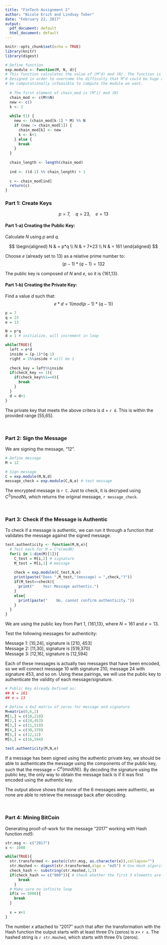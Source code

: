 ```yaml
---
title: "FinTech Assignment 2"
author: "Nicole Erich and Lindsay Tober"
date: "February 22, 2017"
output:
  pdf_document: default
  html_document: default
---
```


```r
knitr::opts_chunk$set(echo = TRUE)
library(knitr)
library(digest)
```

```r
# Define function
exp.module <- function(M, N, d){
# This function calculates the value of (M^d) mod (N). The function is specifically
# Designed in order to overcome the difficulty that M^d could be huge and it might 
# be computationally infeasible to compute the module we want.
  
  # The first element of chain_mod is (M^1) mod (N)  
  chain_mod <- c(M%%N)
  new <- c()
  k <- 2
  
  while (1) {
    new <- (chain_mod[k-1] * M) %% N
    if (new != chain_mod[1]) {
      chain_mod[k] <- new
      k <- k+1
    } else {
      break
    }
  }
  
  chain_length <- length(chain_mod)
  
  ind <- ((d-1) %% chain_length) + 1
  
  c <- chain_mod[ind]
  return(c)
}
```

### Part 1: Create Keys

$$p = 7, \quad q = 23, \quad e = 13$$

#### Part 1-a) Creating the Public Key:
Calculate $N$ using $p$ and $q$.

$$
\begin{aligned}
N & = p*q \\
N & = 7*23 \\
N & = 161
\end{aligned}
$$

Choose $e$ (already set to 13) as a relative prime number to:
$$(p-1)*(q-1) = 132$$

The public key is composed of $N$ and $e$, so it is {161,13}.



#### Part 1-b) Creating the Private Key:

Find a value $d$ such that:
$$
e*d = 1(mod(p-1)*(q-1))
$$

```r
p = 7
q = 23
e = 13

N = p*q
d = 1 # initialize, will increment in loop

while(TRUE){
  left = e*d
  inside = (p-1)*(q-1)
  right = 1%%inside # will be 1
  
  check_key = left%%inside
  if(check_key == 1){
    if(check_key%%1==0){
      break
    }
  }
  d = d+1
}
```


The private key that meets the above critera is d = `r d`.  This is within the provided range [55,65].

</br>

### Part 2: Sign the Message

We are signing the message, "12". 

```r
# Define message
M = 12

# Sign message
C = exp.module(M,N,d)
message_check = exp.module(C,N,e) # test message
```

The encrypted message is `r C`. Just to check, it is decryped using $C^3(modN)$, which returns the original message, `r message_check`.

</br>

### Part 3: Check if the Message is Authentic

To check if a message is authentic, we can run it through a function that validates the message against the signed message.

```r
test.authenticity <- function(M,N,e){
  # Test each for M = C^e(modN)
  for(i in 1:dim(M)[1]){
    C_test = M[i,2] # signature
    M_test = M[i,1] # message
    
    check = exp.module(C_test,N,e)
    print(paste("Does ",M_test,"(message) = ",check,"?"))
    if(M_test==check){
      print("    Yes! Message authentic.")
    }
    else{
      print(paste("    No, cannot confirm authenticity."))
    }
  }
}
```

We are using the public key from Part 1, {161,13}, where $N=161$ and $e=13$.  

Test the following messages for authenticity:

Message 1: [10,24], signature is [210, 453] </br>
Message 2: [11,30], signature is [519,370] </br>
Message 3: [12,16], signature is [12,594] </br>

Each of these messages is actually two messages that have been encoded, so we will connect message 10 with signature 210, message 24 with signature 453, and so on. Using these pairings, we will use the public key to authenticate the validity of each message/signature.

```r
# Public Key Already Defined as:
## N = 161
## e = 13

# Define a 6x2 matrix of zeros for message and signature
M=matrix(0,6,2)
M[1,] = c(10,210)
M[2,] = c(24,453)
M[3,] = c(11,519)
M[4,] = c(30,370)
M[5,] = c(12,12)
M[6,] = c(16,594)

test.authenticity(M,N,e)

```

If a message has been signed using the authentic private key, we should be able to authenticate the message using the components of the public key, such that the message = $C^e(mod(N))$. By decoding the signature using the public key, the only way to obtain the message back is if it was first encoded using the authentic key. 

The output above shows that none of the 6 messages were authentic, as none are able to retrieve the message back after decoding.

</br>

### Part 4: Mining BitCoin  
Generating proof-of-work for the message "2017" working with Hash function *md5*:

```r
str.msg <- c("2017")
x <- 1000

while(TRUE){
  str.transformed <- paste(c(str.msg, as.character(x)),collapse="")
  str.Hashed <- digest(str.transformed,algo = "md5") # Use Hash algorithm to calculate
  check_hash <- substring(str.Hashed,1,3)
  if(check_hash == c("000")){ # Check whether the first 3 elements are 000
      break
    }
  # Make sure no infinite loop
  if(x >= 5000){
    break
  }
  
  x = x+1
}

```

The number $x$ attached to "2017" such that after the transformation with the Hash function the output starts with at least three 0's (zeros) is $x =$ `r x`.  The hashed string is `r str.Hashed`, which starts with three 0's (zeros).

</br>
